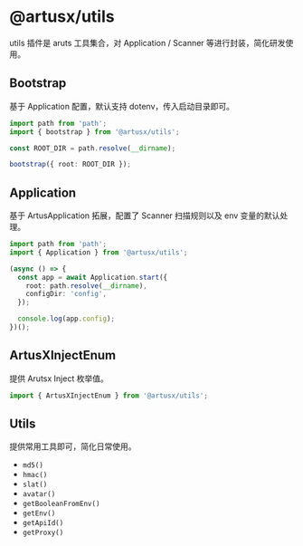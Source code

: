 # @artusx/utils

utils 插件是 aruts 工具集合，对 Application / Scanner 等进行封装，简化研发使用。

## Bootstrap

基于 Application 配置，默认支持 dotenv，传入启动目录即可。

```ts filename="index.ts"
import path from 'path';
import { bootstrap } from '@artusx/utils';

const ROOT_DIR = path.resolve(__dirname);

bootstrap({ root: ROOT_DIR });
```

## Application

基于 ArtusApplication 拓展，配置了 Scanner 扫描规则以及 env 变量的默认处理。

```ts filename="bootstrap.ts"
import path from 'path';
import { Application } from '@artusx/utils';

(async () => {
  const app = await Application.start({
    root: path.resolve(__dirname),
    configDir: 'config',
  });

  console.log(app.config);
})();
```

## ArtusXInjectEnum

提供 Arutsx Inject 枚举值。

```ts filename="index.ts"
import { ArtusXInjectEnum } from '@artusx/utils';
```

## Utils

提供常用工具即可，简化日常使用。

- `md5()`
- `hmac()`
- `slat()`
- `avatar()`
- `getBooleanFromEnv()`
- `getEnv()`
- `getApiId()`
- `getProxy()`
